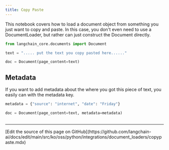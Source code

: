 ```yaml
---
title: Copy Paste
---
```


This notebook covers how to load a document object from something you just want to copy and paste. In this case, you don't even need to use a DocumentLoader, but rather can just construct the Document directly.

```python
from langchain_core.documents import Document
```

```python
text = "..... put the text you copy pasted here......"
```

```python
doc = Document(page_content=text)
```

## Metadata

If you want to add metadata about the where you got this piece of text, you easily can with the metadata key.

```python
metadata = {"source": "internet", "date": "Friday"}
```

```python
doc = Document(page_content=text, metadata=metadata)
```

```python

```

---

<Callout icon="pen-to-square" iconType="regular">
  [Edit the source of this page on GitHub](https://github.com/langchain-ai/docs/edit/main/src/ko/oss/python/integrations/document_loaders/copypaste.mdx)
</Callout>
